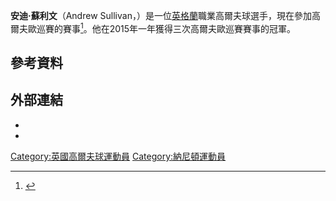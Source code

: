 {{Infobox golfer
| name              = Andy Sullivan
| image             = 
| image_size        = <!-- e.g. 250px (default is 200px) -->
| caption           = 
| fullname          = Andrew Sullivan
| nickname          =
| birth_date        = {{Birth date and age|1987|5|19|df=y}}
| birth_place       = [[納尼頓|納尼頓]]
| death_date        = <!-- {{Death date and age|YYYY|MM|DD|1987|5|19|df=y}} -->
| death_place       = 
| height            = {{height|m=1.75|precision=0}}
| weight            = {{convert| 72|kg|lb st|abbr=on}}
| nationality       = {{ENG}}
| residence         = 納尼頓
| spouse            = 
| partner           = 
| children          = 
| college           = 
| yearpro           = 2011
| retired           = <!-- Year retired -->
| tour              = 歐巡賽
| extour            = <!-- Former tours which a member of -->
| prowins           = 3
| pgawins           = <!-- Number of PGA Tour wins -->
| eurowins          = 3
| japwins           = <!-- Number of Japan Golf Tour wins -->
| asiawins          = <!-- Number of Asian Tour wins -->
| sunwins           = 2
| auswins           = <!-- Number of PGA Tour of Australasia wins -->
| nwidewins         = <!-- Number of Web.com Tour wins -->
| chalwins          = <!-- Number of Challenge Tour wins -->
| champwins         = <!-- Number of Champions Tour wins -->
| seneurowins       = <!-- Number of European Seniors Tour wins -->
| otherwins         = <!-- Number of Other wins -->
| majorwins         = <!-- Number of Major Championship wins -->
| masters           = DNP
| usopen            = CUT: 2015
| open              = T30: 2015
| pga               = CUT: 2015
| wghofid           = <!-- World Golf Hall of Fame member ID -->
| wghofyear         = <!-- World Golf Hall of Fame year inducted -->
| award1            = <!-- Achievement or award details -->
| year1             = <!-- Year(s) of achievement or award -->
| award2            = 
| year2             = 
| awardssection     = <!-- location of awards page or section -->
}}
'''安迪·蘇利文'''（Andrew Sullivan，{{bd|1987年|5月19日}}）是一位[[英格蘭|英格蘭]]職業高爾夫球選手，現在參加高爾夫歐巡賽的賽事<ref name=europrof>{{cite web |url=http://www.europeantour.com/europeantour/players/playerid=38119/ |title=Andy Sullivan, European Tour profile |publisher=European Tour |accessdate=11 January 2015 |archive-date=2018-10-08 |archive-url=https://web.archive.org/web/20181008091939/http://www.europeantour.com/europeantour/players/playerid=38119/ |dead-url=no }}</ref>。他在2015年一年獲得三次高爾夫歐巡賽賽事的冠軍。

==參考資料==
{{Reflist}}

==外部連結==
*{{EuroTour player|38119}}
*{{OWGR|15326}}

{{DEFAULTSORT:Sullivan, Andrew}}
[[Category:英國高爾夫球運動員|Category:英國高爾夫球運動員]]
[[Category:納尼頓運動員|Category:納尼頓運動員]]